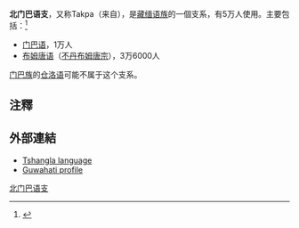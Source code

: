 {{Infobox Language family
|name=北门巴语支
|region=[[中国|中国]]、[[印度|印度]]、[[不丹|不丹]]
|familycolor=Sino-Tibetan
|fam1=[[漢藏語系|漢藏語系]]
|fam2=[[藏緬語族|藏緬語族]]
|fam3=[[藏语群|藏语群]] ?
|linglist=
|iso5=無
}}

'''北门巴语支'''，又称Takpa（来自{{bo|z=དྭགས་|w=dwags}}），是[[藏缅语族|藏缅语族]]的一個支系，有5万人使用。主要包括：<ref>{{cite book|title=Languages of the Himalayas Volume 2|author=George van Driem|publisher=BRILL|pages=915–6|year=2001|isbn=90-04-10390-2}}</ref>
* [[门巴语|门巴语]]，1万人
* [[布姆唐语|布姆唐语]]（[[不丹|不丹]][[布姆唐宗|布姆唐宗]]）{{SIL|kjz}}，3万6000人

[[门巴族|门巴族]]的[[仓洛语|仓洛语]]可能不属于这个支系。

==注釋==
{{reflist}}

==外部連結==
* [http://www.kuenselonline.com/article.php?sid=3051&PHPSESSID=492b4f287f52d461af5742efac5dff62 Tshangla language]{{Dead link|date=2020年2月 |bot=InternetArchiveBot |fix-attempted=yes }}
* [https://web.archive.org/web/20050411101125/http://www.iitg.ernet.in/rcilts/takpa.htm Guwahati profile]

{{tsl|en|Template:Tribes of Arunachal Pradesh}}
{{tsl|en|Template:Hill tribes of Northeast India}}
{{Lang-stub}}

[[Category:北门巴语支|]]